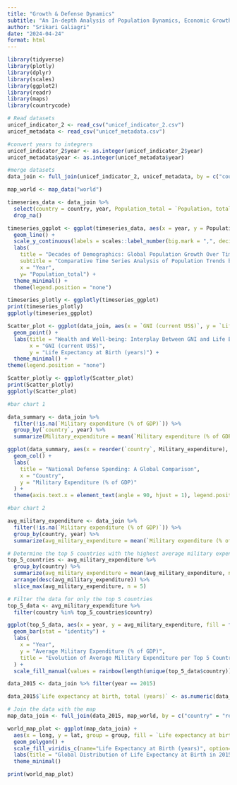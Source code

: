 ```yaml
---
title: "Growth & Defense Dynamics"
subtitle: "An In-depth Analysis of Population Dynamics, Economic Growth, Life Expectancy, and Military Expenditure (1960-2022)"
author: "Srikari Galiagri"
date: "2024-04-24"
format: html
---
```

```r
library(tidyverse)
library(plotly)
library(dplyr)
library(scales)
library(ggplot2)
library(readr)
library(maps)
library(countrycode)

# Read datasets
unicef_indicator_2 <- read_csv("unicef_indicator_2.csv")
unicef_metadata <- read_csv("unicef_metadata.csv")

#convert years to integrers
unicef_indicator_2$year <- as.integer(unicef_indicator_2$year)
unicef_metadata$year <- as.integer(unicef_metadata$year)

#merge datasets
data_join <- full_join(unicef_indicator_2, unicef_metadata, by = c("country", "alpha_2_code", "alpha_3_code", "numeric_code", "year"))

map_world <- map_data("world")
```

```r

timeseries_data <- data_join %>%
  select(country = country, year, Population_total = `Population, total`) %>%
  drop_na()

timeseries_ggplot <- ggplot(timeseries_data, aes(x = year, y = Population_total, group = country, color = country)) +
  geom_line() +
  scale_y_continuous(labels = scales::label_number(big.mark = ",", decimal.mark = ".", accuracy = 1)) +
  labs( 
    title = "Decades of Demographics: Global Population Growth Over Time",
    subtitle = "Comparative Time Series Analysis of Population Trends by Country",
    x = "Year",
    y= "Population_total") +
  theme_minimal() +
  theme(legend.position = "none")

timeseries_plotly <- ggplotly(timeseries_ggplot)
print(timeseries_plotly)
ggplotly(timeseries_ggplot)
```

```r

Scatter_plot <- ggplot(data_join, aes(x = `GNI (current US$)`, y = `Life expectancy at birth, total (years)`, text = country, group = country, color = country)) +
  geom_point() +
  labs(title = "Wealth and Well-being: Interplay Between GNI and Life Expectancy",
       x = "GNI (current US$)",
       y = "Life Expectancy at Birth (years)") +
  theme_minimal() +
theme(legend.position = "none") 

Scatter_plotly <- ggplotly(Scatter_plot)
print(Scatter_plotly)
ggplotly(Scatter_plot)
```

```r

#bar chart 1

data_summary <- data_join %>%
  filter(!is.na(`Military expenditure (% of GDP)`)) %>%
  group_by(`country`, year) %>%
  summarize(Military_expenditure = mean(`Military expenditure (% of GDP)`, na.rm = TRUE), .groups = "drop")

ggplot(data_summary, aes(x = reorder(`country`, Military_expenditure), y = Military_expenditure, fill = `country`)) +
  geom_col() +
  labs(
    title = "National Defense Spending: A Global Comparison",
    x = "Country",
    y = "Military Expenditure (% of GDP)"
  ) +
  theme(axis.text.x = element_text(angle = 90, hjust = 1), legend.position = "none")  # Rotate x-axis labels for readability and remove legend
```

```r

#bar chart 2

avg_military_expenditure <- data_join %>%
  filter(!is.na(`Military expenditure (% of GDP)`)) %>%
  group_by(country, year) %>%
  summarize(avg_military_expenditure = mean(`Military expenditure (% of GDP)`, na.rm = TRUE), .groups = "drop")

# Determine the top 5 countries with the highest average military expenditure
top_5_countries <- avg_military_expenditure %>%
  group_by(country) %>%
  summarize(avg_military_expenditure = mean(avg_military_expenditure, na.rm = TRUE), .groups = "drop") %>%
  arrange(desc(avg_military_expenditure)) %>%
  slice_max(avg_military_expenditure, n = 5)

# Filter the data for only the top 5 countries
top_5_data <- avg_military_expenditure %>%
  filter(country %in% top_5_countries$country)

ggplot(top_5_data, aes(x = year, y = avg_military_expenditure, fill = factor(country))) +
  geom_bar(stat = "identity") +
  labs(
    x = "Year",
    y = "Average Military Expenditure (% of GDP)",
    title = "Evolution of Average Military Expenditure per Top 5 Countries (1960-2022)"
  ) +
  scale_fill_manual(values = rainbow(length(unique(top_5_data$country))))  # Set colors manually
```

```r

data_2015 <- data_join %>% filter(year == 2015)

data_2015$`Life expectancy at birth, total (years)` <- as.numeric(data_2015$`Life expectancy at birth, total (years)`)

# Join the data with the map
map_data_join <- full_join(data_2015, map_world, by = c("country" = "region"))

world_map_plot <- ggplot(map_data_join) + 
  aes(x = long, y = lat, group = group, fill = `Life expectancy at birth, total (years)`) +
  geom_polygon() +
  scale_fill_viridis_c(name="Life Expectancy at Birth (years)", option="C") + 
  labs(title = "Global Distribution of Life Expectancy at Birth in 2015", x = "Longitude", y = "Latitude") +
  theme_minimal()

print(world_map_plot)
```